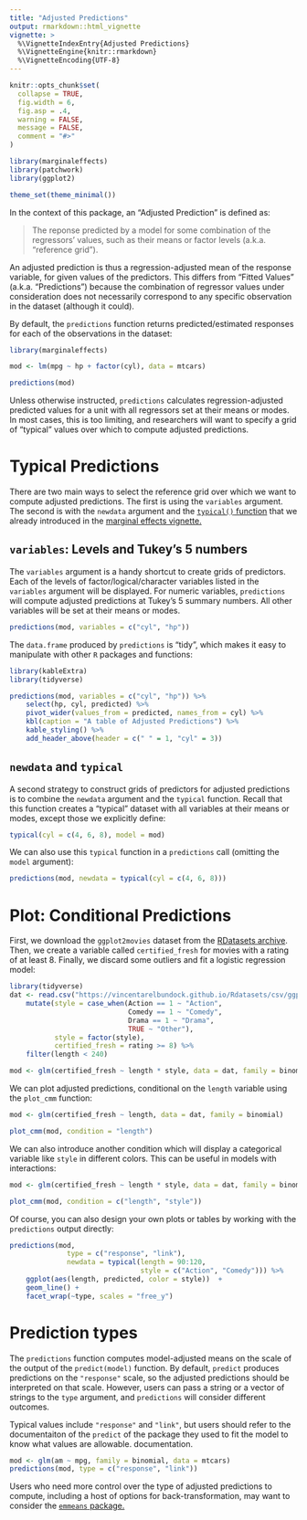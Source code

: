 ```yaml
---
title: "Adjusted Predictions" 
output: rmarkdown::html_vignette
vignette: >
  %\VignetteIndexEntry{Adjusted Predictions}
  %\VignetteEngine{knitr::rmarkdown}
  %\VignetteEncoding{UTF-8}
---
```


```r
knitr::opts_chunk$set(
  collapse = TRUE,
  fig.width = 6,
  fig.asp = .4,
  warning = FALSE,
  message = FALSE,
  comment = "#>"
)

library(marginaleffects)
library(patchwork)
library(ggplot2)

theme_set(theme_minimal())
```

In the context of this package, an "Adjusted Prediction" is defined as:

> The reponse predicted by a model for some combination of the regressors' values, such as their means or factor levels (a.k.a. "reference grid"). 

An adjusted prediction is thus a regression-adjusted mean of the response variable, for given values of the predictors. This differs from "Fitted Values" (a.k.a. "Predictions") because the combination of regressor values under consideration does not necessarily correspond to any specific observation in the dataset (although it could).

By default, the `predictions` function returns predicted/estimated responses for each of the observations in the dataset:

```r
library(marginaleffects)

mod <- lm(mpg ~ hp + factor(cyl), data = mtcars)

predictions(mod)
```

Unless otherwise instructed, `predictions` calculates regression-adjusted predicted values for a unit with all regressors set at their means or modes. In most cases, this is too limiting, and researchers will want to specify a grid of "typical" values over which to compute adjusted predictions.

# Typical Predictions

There are two main ways to select the reference grid over which we want to compute adjusted predictions. The first is using the `variables` argument. The second is with the `newdata` argument and the [`typical()` function](reference/typical.html) that we already introduced in the [marginal effects vignette.](articles/mfx.html) 

## `variables`: Levels and Tukey's 5 numbers 

The `variables` argument is a handy shortcut to create grids of predictors. Each of the levels of factor/logical/character variables listed in the `variables` argument will be displayed. For numeric variables, `predictions` will compute adjusted predictions at Tukey's 5 summary numbers. All other variables will be set at their means or modes.

```r
predictions(mod, variables = c("cyl", "hp"))
```

The `data.frame` produced by `predictions` is "tidy", which makes it easy to manipulate with other `R` packages and functions:

```r
library(kableExtra)
library(tidyverse)

predictions(mod, variables = c("cyl", "hp")) %>%
    select(hp, cyl, predicted) %>%
    pivot_wider(values_from = predicted, names_from = cyl) %>%
    kbl(caption = "A table of Adjusted Predictions") %>%
    kable_styling() %>%
    add_header_above(header = c(" " = 1, "cyl" = 3))
```

## `newdata` and `typical`

A second strategy to construct grids of predictors for adjusted predictions is to combine the `newdata` argument and the `typical` function. Recall that this function creates a "typical" dataset with all variables at their means or modes, except those we explicitly define:

```r
typical(cyl = c(4, 6, 8), model = mod)
```

We can also use this `typical` function in a `predictions` call (omitting the `model` argument):

```r
predictions(mod, newdata = typical(cyl = c(4, 6, 8)))
```

# Plot: Conditional Predictions

First, we download the `ggplot2movies` dataset from the [RDatasets archive](https://vincentarelbundock.github.io/Rdatasets/articles/data.html). Then, we create a variable called `certified_fresh` for movies with a rating of at least 8. Finally, we discard some outliers and fit a logistic regression model: 

```r
library(tidyverse)
dat <- read.csv("https://vincentarelbundock.github.io/Rdatasets/csv/ggplot2movies/movies.csv") %>%
    mutate(style = case_when(Action == 1 ~ "Action",
                             Comedy == 1 ~ "Comedy",
                             Drama == 1 ~ "Drama",
                             TRUE ~ "Other"),
           style = factor(style),
           certified_fresh = rating >= 8) %>%
    filter(length < 240)

mod <- glm(certified_fresh ~ length * style, data = dat, family = binomial)
```

We can plot adjusted predictions, conditional on the `length` variable using the `plot_cmm` function:

```r
mod <- glm(certified_fresh ~ length, data = dat, family = binomial)

plot_cmm(mod, condition = "length")
```

We can also introduce another condition which will display a categorical variable like `style` in different colors. This can be useful in models with interactions:

```r
mod <- glm(certified_fresh ~ length * style, data = dat, family = binomial)

plot_cmm(mod, condition = c("length", "style"))
```

Of course, you can also design your own plots or tables by working with the `predictions` output directly:


```r
predictions(mod, 
              type = c("response", "link"),
              newdata = typical(length = 90:120,
                                style = c("Action", "Comedy"))) %>%
    ggplot(aes(length, predicted, color = style))  +
    geom_line() +
    facet_wrap(~type, scales = "free_y")
```

# Prediction types

The `predictions` function computes model-adjusted means on the scale of the output of the `predict(model)` function. By default, `predict` produces predictions on the `"response"` scale, so the adjusted predictions should be interpreted on that scale. However, users can pass a string or a vector of strings to the `type` argument, and `predictions` will consider different outcomes. 

Typical values include `"response"` and `"link"`, but users should refer to the documentaiton of the `predict` of the package they used to fit the model to know what values are allowable. documentation. 

```r
mod <- glm(am ~ mpg, family = binomial, data = mtcars)
predictions(mod, type = c("response", "link"))
```

Users who need more control over the type of adjusted predictions to compute, including a host of options for back-transformation, may want to consider the [`emmeans` package.](https://cran.r-project.org/web/packages/emmeans/index.html)
